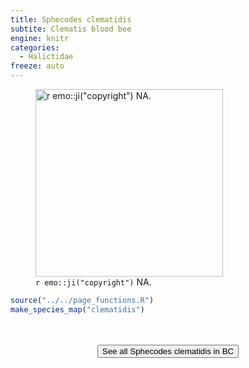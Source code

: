 ```yaml
---
title: Sphecodes clematidis
subtite: Clematis blood bee
engine: knitr
categories:
  - Halictidae
freeze: auto
---
```

![`r emo::ji("copyright")` NA.](/files/no_bee.png){height=300}





```r
source("../../page_functions.R")
make_species_map("clematidis")
```
<br><br>
<center>


<a href="NA"><button type="button" class="btn btn-secondary">See all Sphecodes clematidis in BC <i class="fa-solid fa-arrow-up-right-from-square"></i> </button></a>
</center>
